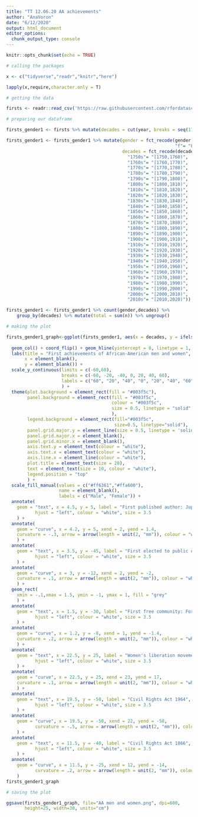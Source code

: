 ```yaml
---
title: "TT 12.06.20 AA achievements"
author: "AnaVoron"
date: "6/12/2020"
output: html_document
editor_options: 
  chunk_output_type: console
---
```


```r
knitr::opts_chunk$set(echo = TRUE)
```


```r
# calling the packages 

x <- c("tidyverse","readr","knitr","here")

lapply(x,require,character.only = T)
```

``` r
# getting the data

firsts <- readr::read_csv('https://raw.githubusercontent.com/rfordatascience/tidytuesday/master/data/2020/2020-06-09/firsts.csv')

```

``` r
# preparing our dataframe

firsts_gender1 <- firsts %>% mutate(decades = cut(year, breaks = seq(1730, 2020, by = 10), right = F, dig.lab = 4))

firsts_gender1 <- firsts_gender1 %>% mutate(gender = fct_recode(gender, "m"= "African-American Firsts", 
                                                                "f"= "Female African American Firsts"),
                                            decades = fct_recode(decades, "1730s"= "[1730,1740)", 
                                              "1750s"= "[1750,1760)",
                                              "1760s"= "[1760,1770)",
                                              "1770s"= "[1770,1780)",
                                              "1780s"= "[1780,1790)",
                                              "1790s"= "[1790,1800)",
                                              "1800s"= "[1800,1810)",
                                              "1810s"= "[1810,1820)",
                                              "1820s"= "[1820,1830)",
                                              "1830s"= "[1830,1840)",
                                              "1840s"= "[1840,1850)",
                                              "1850s"= "[1850,1860)",
                                              "1860s"= "[1860,1870)",
                                              "1870s"= "[1870,1880)",
                                              "1880s"= "[1880,1890)",
                                              "1890s"= "[1890,1900)",
                                              "1900s"= "[1900,1910)",
                                              "1910s"= "[1910,1920)",
                                              "1920s"= "[1920,1930)",
                                              "1930s"= "[1930,1940)",
                                              "1940s"= "[1940,1950)",
                                              "1950s"= "[1950,1960)",
                                              "1960s"= "[1960,1970)",
                                              "1970s"= "[1970,1980)",
                                              "1980s"= "[1980,1990)",
                                              "1990s"= "[1990,2000)",
                                              "2000s"= "[2000,2010)",
                                              "2010s"= "[2010,2020)"))

firsts_gender1 <- firsts_gender1 %>% count(gender,decades) %>%
    group_by(decades) %>% mutate(total = sum(n)) %>% ungroup()

```

``` r
# making the plot

firsts_gender1_graph<-ggplot(firsts_gender1, aes(x = decades, y = ifelse(gender == "m",
                                                                           yes = -n, no = n), fill = gender)) +
  geom_col() + coord_flip() + geom_hline(yintercept = 0, linetype = 1, colour = "white") +
  labs(title = "First achievements of African-American men and women",
       x = element_blank(),
       y = element_blank()) +
  scale_y_continuous(limits = c(-60,60),
                     breaks = c(-60, -20, -40, 0, 20, 40, 60),
                     labels = c("60", "20", "40", "0", "20", "40", "60")
                     ) +
  theme(plot.background = element_rect(fill = "#003f5c"),
        panel.background = element_rect(fill = "#003f5c",
                                        colour = "#003f5c",
                                        size = 0.5, linetype = "solid"
                                        ),
        legend.background = element_rect(fill="#003f5c", 
                                         size=0.5, linetype="solid"),
        panel.grid.major.y = element_line(size = 0.5, linetype = 'solid', colour = "grey"),
        panel.grid.major.x = element_blank(),
        panel.grid.minor.x = element_blank(),
        axis.text.y = element_text(colour = "white"),
        axis.text.x = element_text(colour = "white"),
        axis.line.x = element_line(colour = "white"),
        plot.title = element_text(size = 20),
        text = element_text(size = 10, colour = "white"),
        legend.position = "top"
        ) +
  scale_fill_manual(values = c("#ff6361","#ffa600"),
                    name = element_blank(),
                    labels = c("Male", "Female")) +
  annotate(
    geom = "text", x = 4.5, y = 5, label = "First published author: Jupiter Hammon", 
           hjust = "left", colour = "white", size = 3.5
    ) +
  annotate(
    geom = "curve", x = 4.2, y = 5, xend = 2, yend = 1.4, 
    curvature = -.3, arrow = arrow(length = unit(2, "mm")), colour = "white", size = 0.5
    ) + 
  annotate(
    geom = "text", x = 3.5, y = -45, label = "First elected to public office: Wentworth Cheswell", 
           hjust = "left", colour = "white", size = 3.5
    ) +
  annotate(
    geom = "curve", x = 3, y = -12, xend = 2, yend = -2, 
    curvature = .1, arrow = arrow(length = unit(2, "mm")), colour = "white", size = 0.5
    ) +
  geom_rect(
    xmin = -.1,xmax = 1.5, ymin = -1, ymax = 1, fill = "grey"
    ) +
  annotate(
    geom = "text", x = 1.5, y = -30, label = "First free community: Fort Mose", 
           hjust = "left", colour = "white", size = 3.5
    ) +
  annotate(
    geom = "curve", x = 1.2, y = -8, xend = 1, yend = -1.4, 
    curvature = .2, arrow = arrow(length = unit(2, "mm")), colour = "white", size = 0.5
    ) +
  annotate(
    geom = "text", x = 22.5, y = 25, label = "Women's liberation movement", 
           hjust = "left", colour = "white", size = 3.5
    ) +
  annotate(
    geom = "curve", x = 22.5, y = 25, xend = 23, yend = 17, 
    curvature = .1, arrow = arrow(length = unit(2, "mm")), colour = "white", size = 0.5
    ) +
  annotate(
    geom = "text", x = 19.5, y = -50, label = "Civil Rights Act 1964", 
           hjust = "left", colour = "white", size = 3.5
    ) +
  annotate(
    geom = "curve", x = 19.5, y = -50, xend = 22, yend = -58, 
           curvature = -.5, arrow = arrow(length = unit(2, "mm")), colour = "white", size = 0.5
    ) +
  annotate(
    geom = "text", x = 11.5, y = -40, label = "Civil Rights Act 1866", 
           hjust = "left", colour = "white", size = 3.5
    ) +
  annotate(
    geom = "curve", x = 11.5, y = -25, xend = 12, yend = -14, 
           curvature = .2, arrow = arrow(length = unit(2, "mm")), colour = "white", size = 0.5
    )
firsts_gender1_graph
```

``` r
# saving the plot

ggsave(firsts_gender1_graph, file="AA men and women.png", dpi=600,
       height=25, width=30, units="cm")
```